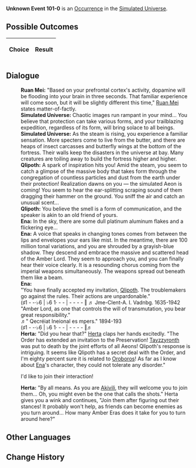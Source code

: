{{Simulated Universe Event Infobox
|title         = Unknown Event 101-0
|image         = undefined.png
|type          =
|domains_su    = 
|domains_ext   = 
|domains_swarm = 
|domains_gng   = 
|requirements  =
|prev          = 
|next          = 
|indexRewards  =
|characters    = Herta;Ruan Mei;Akivili;Ena;Oroboros;Qlipoth;Tayzzyronth
}}
'''Unknown Event 101-0''' is an [[Simulated Universe/Occurrence|Occurrence]] in the [[Simulated Universe]].

==Possible Outcomes==
{| class="article-table"
!Choice
!Result

|}

<!--
==Gameplay Notes==

-->
==Dialogue==
{{Dialogue Start}}
:'''Ruan Mei:''' "Based on your prefrontal cortex's activity, dopamine will be flooding into your brain in three seconds. That familiar experience will come soon, but it will be slightly different this time," [[Ruan Mei]] states matter-of-factly.
:'''Simulated Universe:''' Chaotic images run rampant in your mind... You believe that protection can take various forms, and your trailblazing expedition, regardless of its form, will bring solace to all beings.
:'''Simulated Universe:''' As the steam is rising, you experience a familiar sensation. More specters come to live from the butter, and there are heaps of insect carcasses and butterfly wings at the bottom of the fortress. Their walls keep the disasters in the universe at bay. Many creatures are toiling away to build the fortress higher and higher.
:'''Qlipoth:''' A spark of inspiration hits you! Amid the steam, you seem to catch a glimpse of the massive body that takes form through the congregation of countless particles and dust from the earth under their protection! Realization dawns on you &mdash; the simulated Aeon is coming! You seem to hear the ear-splitting scraping sound of them dragging their hammer on the ground. You sniff the air and catch an unusual scent...
:'''Qlipoth:''' You believe the smell is a form of communication, and the speaker is akin to an old friend of yours.
:'''Ena:''' In the sky, there are some dull platinum aluminum flakes and a flickering eye...
:'''Ena:''' A voice that speaks in changing tones comes from between the lips and envelopes your ears like mist. In the meantime, there are 100 million tonal variations, and you are shrouded by a grayish-blue shadow. They descend and embrace the massive and scattered head of the Amber Lord. They seem to approach you, and you can finally hear their voice clearly. It is a resounding chorus coming from the imperial weapons simultaneously. The weapons spread out beneath them like a beam.
:'''Ena:''' <br />"You have finally accepted my invitation, [[Qlipoth]]. The troublemakers go against the rules. Their actions are unpardonable."<br />(♯1 - -·♭6 | ♭6 1· - - | - - - - ‖ ♬ Jme-Clent-A. I. Vadnbg. 1635-1942<br />"Amber Lord, as one that controls the will of transmutation, you bear great responsibility."<br />♬" Qecréiat Ineional es mpers." 1894-193<br />(♯1 - -·♭6 | ♭6 1· - - | - - - - ‖♬
:'''Herta:''' "Did you hear that?" [[Herta]] claps her hands excitedly. "The Order has extended an invitation to the Preservation! [[Tayzzyronth]] was put to death by the joint efforts of all Aeons! Qlipoth's response is intriguing. It seems like Qlipoth has a secret deal with the Order, and I'm eighty percent sure it is related to [[Oroboros]]! As far as I know about [[Ena]]'s character, they could not tolerate any disorder."
:{{DIcon|Arrow}} I'd like to join their interaction!
:'''Herta:''' "By all means. As you are [[Akivili]], they will welcome you to join them... Oh, you might even be the one that calls the shots." Herta gives you a wink and continues, "Join them after figuring out their stances! It probably won't help, as friends can become enemies as you turn around... How many Amber Eras does it take for you to turn around here?"
{{Dialogue End}}

==Other Languages==
{{Other Languages
|en    = 
|zhs   = 
|zht   = 
|ja    = 
|ko    = 
|es    = 
|fr    = 
|ru    = 
|th    = 
|vi    = 
|de    = 
|id    = 
|pt    = 
}}

==Change History==
{{Change History|1.0}}
